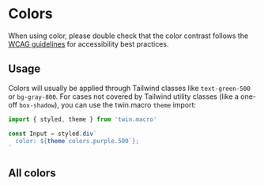 <!-- Colors.stories.mdx-->


<Meta title="Foundations/Colors" />

# Colors

When using color, please double check that the color contrast follows the [WCAG guidelines](https://developer.mozilla.org/en-US/docs/Web/Accessibility/Understanding_WCAG/Perceivable/Color_contrast) for accessibility best practices.

## Usage

Colors will usually be applied through Tailwind classes like `text-green-500` or `bg-gray-800`. For cases not covered by Tailwind utility classes (like a one-off `box-shadow`), you can use the twin.macro `theme` import:

```js
import { styled, theme } from 'twin.macro'

const Input = styled.div`
  color: ${theme`colors.purple.500`};
`
```

## All colors

<AllColors />
